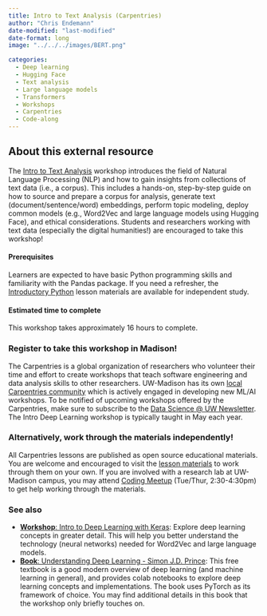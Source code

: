 ```yaml
---
title: Intro to Text Analysis (Carpentries)
author: "Chris Endemann"
date-modified: "last-modified"
date-format: long
image: "../../../images/BERT.png"

categories:
  - Deep learning
  - Hugging Face
  - Text analysis
  - Large language models
  - Transformers
  - Workshops
  - Carpentries
  - Code-along
---
```


## About this external resource
The [Intro to Text Analysis](https://carpentries-incubator.github.io/python-text-analysis/index.html) workshop introduces the field of Natural Language Processing (NLP) and how to gain insights from collections of text data (i.e., a corpus). This includes a hands-on, step-by-step guide on how to source and prepare a corpus for analysis, generate text (document/sentence/word) embeddings, perform topic modeling, deploy common models (e.g., Word2Vec and large language models using Hugging Face), and ethical considerations. Students and researchers working with text data (especially the digital humanities!) are encouraged to take this workshop!

#### Prerequisites
Learners are expected to have basic Python programming skills and familiarity with the Pandas package. If you need a refresher, the [Introductory Python](https://uw-madison-datascience.github.io/ML-X-Nexus/Resources/Workshops/Intro-Python_Gapminder.html) lesson materials are available for independent study.

#### Estimated time to complete
This workshop takes approximately 16 hours to complete. 

### Register to take this workshop in Madison!
The Carpentries is a global organization of researchers who volunteer their time and effort to create workshops that teach software engineering and data analysis skills to other researchers. UW-Madison has its own [local Carpentries community](https://datascience.wisc.edu/uw-madison-carpentries-community/) which is actively engaged in developing new ML/AI workshops. To be notified of upcoming workshops offered by the Carpentries, make sure to subscribe to the [Data Science @ UW Newsletter](https://datascience.wisc.edu/newsletter/). The Intro Deep Learning workshop is typically taught in May each year.

### Alternatively, work through the materials independently!
All Carpentries lessons are published as open source educational materials. You are welcome and encouraged to visit the [lesson materials](https://carpentries-incubator.github.io/python-text-analysis/index.html) to work through them on your own. If you are involved with a research lab at UW-Madison campus, you may attend [Coding Meetup](https://datascience.wisc.edu/hub/#dropin) (Tue/Thur, 2:30-4:30pm) to get help working through the materials.

### See also
- [**Workshop**: Intro to Deep Learning with Keras](https://uw-madison-datascience.github.io/ML-X-Nexus/Resources/Workshops/Intro-Deeplearning_Keras.html): Explore deep learning concepts in greater detail. This will help you better understand the technology (neural networks) needed for Word2Vec and large language models.
- [**Book**: Understanding Deep Learning - Simon J.D. Prince](https://uw-madison-datascience.github.io/ML-X-Nexus/Resources/Books/Intro-Deeplearning_SimonJDPrince.html): This free textbook is a good modern overview of deep learning (and machine learning in general), and provides colab notebooks to explore deep learning concepts and implementations. The book uses PyTorch as its framework of choice. You may find additional details in this book that the workshop only briefly touches on.
